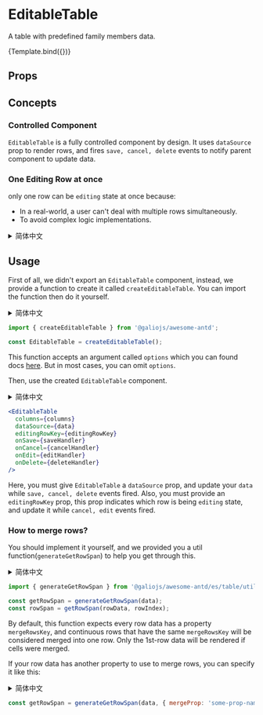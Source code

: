 

<Meta title="Example/EditableTable" component={EditableTable} />

<!-- For APIs auto-generation -->



# EditableTable

A table with predefined family members data.

<Canvas mdxSource={code}>
  <Story
    name="Family Tree Table"
    args={{
      defaultData: [
        {
          key: 'row-0.7680511899736875',
          mergeRowsKey: 'row-0.7680511899736875',
          name: 'Emma',
          age: 22,
          child: 'Fruit',
          gender: 'F',
        },
        {
          key: 'row-0.8981918115495107',
          mergeRowsKey: 'row-0.3092834939272744',
          name: 'Jerry',
          age: 30,
          child: 'Alice',
          gender: 'M',
        },
        {
          key: 'row-0.3092834939272744',
          mergeRowsKey: 'row-0.3092834939272744',
          name: 'Jerry',
          age: 30,
          child: 'Fruit',
          gender: 'M',
        },
      ],
      defaultEditingRowKey: 'row-0.7680511899736875',
    }}
  >
    {Template.bind({})}
  </Story>
</Canvas>

## Props

<ArgsTable of={BaseEditableTable} />

## Concepts

### Controlled Component

`EditableTable` is a fully controlled component by design. It uses `dataSource` prop to render rows, and fires `save, cancel, delete` events to notify parent component to update data.

### One Editing Row at once

only one row can be `editing` state at once because:

- In a real-world, a user can't deal with multiple rows simultaneously.
- To avoid complex logic implementations.

<details>
  <summary>简体中文</summary>

## 概念

### 受控组件

`EditableTable` 被我们设计成一个受控组件。 它通过 `dataSource` API 来指定渲染用的数据源，在用户操作时触发 `save, cancel, delete` 事件来通知上层组件更新数据。

### 同一时间只允许编辑一行数据

因为：

- 在实际情况中，用户是无法同时编辑多行数据的。
- 为了避免增加复杂的实现逻辑。

</details>

## Usage

First of all, we didn't export an `EditableTable` component, instead, we provide a function to create it called `createEditableTable`. You can import the function then do it yourself.

<details>
  <summary>简体中文</summary>

## 使用

首先，我们没有直接导出 `EditableTable` 组件，而是提供了一个 `createEditableTable` 方法用于创建它。你可以引入这个方法自己创建它。

</details>

```jsx
import { createEditableTable } from '@galiojs/awesome-antd';

const EditableTable = createEditableTable();
```

This function accepts an argument called `options` which you can found docs [here](<https://3x.ant.design/components/form-cn/#Form.create(options)>). But in most cases, you can omit `options`.

Then, use the created `EditableTable` component.

<details>
  <summary>简体中文</summary>

## 使用

此方法接收一个 `options` 参数，文档可参考[这里](<https://3x.ant.design/components/form-cn/#Form.create(options)>)。不过大多数情况下，你不需要传入此参数。

</details>

```jsx
<EditableTable
  columns={columns}
  dataSource={data}
  editingRowKey={editingRowKey}
  onSave={saveHandler}
  onCancel={cancelHandler}
  onEdit={editHandler}
  onDelete={deleteHandler}
/>
```

Here, you must give `EditableTable` a `dataSource` prop, and update your `data` while `save, cancel, delete` events fired. Also, you must provide an `editingRowKey` prop, this prop indicates which row is being `editing` state, and update it while `cancel, edit` events fired.

### How to merge rows?

You should implement it yourself, and we provided you a util function(`generateGetRowSpan`) to help you get through this.

<details>
  <summary>简体中文</summary>

除了实现数据源的受控外，你还需要传入一个 `editingRowKey` 属性，这个属性用来指定处于编辑状态的行数据，并且你需要监听 `cancel, edit` 事件来更新这个属性。

### 如何合并行？

你需要自己实现合并行的逻辑代码，我们也提供了一个工具方法（`generateGetRowSpan`）可以帮助你实现合并行的逻辑。

</details>

```jsx
import { generateGetRowSpan } from '@galiojs/awesome-antd/es/table/utils';

const getRowSpan = generateGetRowSpan(data);
const rowSpan = getRowSpan(rowData, rowIndex);
```

By default, this function expects every row data has a property `mergeRowsKey`, and continuous rows that have the same `mergeRowsKey` will be considered merged into one row. Only the 1st-row data will be rendered if cells were merged.

If your row data has another property to use to merge rows, you can specify it like this:

<details>
  <summary>简体中文</summary>

默认情况下，这个方法期望每行数据中都存在一个属性：`mergeRowsKey`，连续的多行数据中具备相同 `mergeRowsKey` 属性值时，这些行将被合并成一行，被合并的单元格将会使用第一行数据渲染。

如果你期望使用行数据中的其他属性来合并行，你可以这么指定：

</details>

```jsx
const getRowSpan = generateGetRowSpan(data, { mergeProp: 'some-prop-name' });
```
